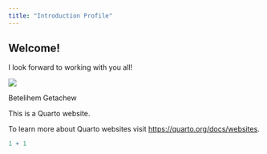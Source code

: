 ---
title: "Introduction Profile"
---

## Welcome! 

I look forward to working with you all!

![](images/picture%20.jpg)

Betelihem Getachew

This is a Quarto website.

To learn more about Quarto websites visit <https://quarto.org/docs/websites>.

```{r}
1 + 1
```
